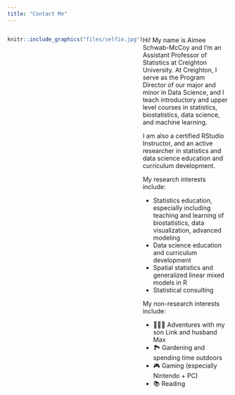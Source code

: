 ---
title: "Contact Me"
---


:::: {style="display: flex;"}

::: {}

```{r, echo=FALSE, out.width="80%", fig.align='center'}
knitr::include_graphics("files/selfie.jpg")
```

:::

::: {}

Hi! My name is Aimee Schwab-McCoy and I'm an Assistant Professor of Statistics at Creighton University. At Creighton, I serve as the Program Director of our major and minor in Data Science, and I teach introductory and upper level courses in statistics, biostatistics, data science, and machine learning.

I am also a certified RStudio Instructor, and an active researcher in statistics and data science education and curriculum development. 

My research interests include:

- Statistics education, especially including teaching and learning of biostatistics, data visualization, advanced modeling
- Data science education and curriculum development
- Spatial statistics and generalized linear mixed models in R
- Statistical consulting

My non-research interests include:

- 👨‍👩‍👦 Adventures with my son Link and husband Max
- 🏞️ Gardening and spending time outdoors
- 🎮 Gaming (especially Nintendo + PC)
- 📚 Reading

:::

::::